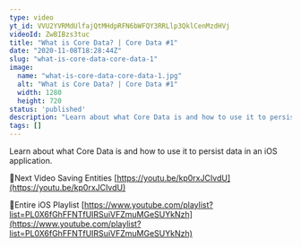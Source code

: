 ```yaml
---
type: video
yt_id: VVU2YVRMdUlfajQtMHdpRFN6bWFQY3RRLlp3QklCenMzdHVj
videoId: ZwBIBzs3tuc
title: "What is Core Data? | Core Data #1"
date: "2020-11-08T18:28:44Z"
slug: "what-is-core-data-core-data-1"
image: 
  name: "what-is-core-data-core-data-1.jpg"
  alt: "What is Core Data? | Core Data #1"
  width: 1280
  height: 720
status: 'published'
description: "Learn about what Core Data is and how to use it to persist data in an iOS application."
tags: []
---
```


Learn about what Core Data is and how to use it to persist data in an iOS application.

🔗Next Video
Saving Entities [https://youtu.be/kp0rxJCIvdU](https://youtu.be/kp0rxJCIvdU)

🔗Entire iOS Playlist 
[https://www.youtube.com/playlist?list=PL0X6fGhFFNTfUIRSuiVFZmuMGeSUYkNzh](https://www.youtube.com/playlist?list=PL0X6fGhFFNTfUIRSuiVFZmuMGeSUYkNzh)


